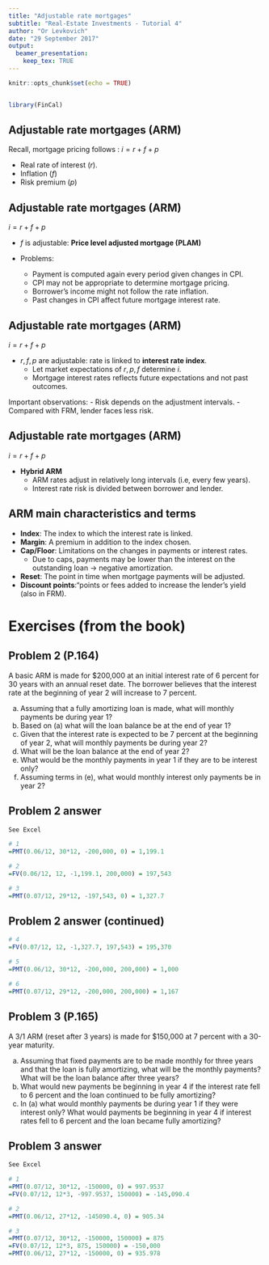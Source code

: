 ```yaml
---
title: "Adjustable rate mortgages"
subtitle: "Real-Estate Investments - Tutorial 4"
author: "Or Levkovich"
date: "29 September 2017"
output: 
  beamer_presentation:
    keep_tex: TRUE
---
```


```r
knitr::opts_chunk$set(echo = TRUE)


library(FinCal)
```

## Adjustable rate mortgages (ARM)

Recall, mortgage pricing follows : 
$i = r + f + p$

- Real rate of interest ($r$).
- Inflation ($f$)
- Risk premium ($p$)


## Adjustable rate mortgages (ARM)

$i = r + f + p$

- $f$ is adjustable: **Price level adjusted mortgage (PLAM)**

- Problems:
    - Payment is computed again every period given changes in CPI.
    - CPI may not be appropriate to determine mortgage pricing.
    - Borrower's income might not follow the rate inflation.
    - Past changes in CPI affect future mortgage interest rate.
    
    
## Adjustable rate mortgages (ARM)

$i = r + f + p$

- $r, f, p$ are adjustable: rate is linked to **interest rate index**.
    - Let market expectations of $r, p, f$ determine $i$.
    - Mortgage interest rates reflects future expectations and not past outcomes.
    
Important observations:
- Risk depends on the adjustment intervals.
- Compared with FRM, lender faces less risk. 


## Adjustable rate mortgages (ARM)

$i = r + f + p$

- **Hybrid ARM** 
    - ARM rates adjust in relatively long intervals (i.e, every few years).
    - Interest rate risk is divided between borrower and lender.

## ARM main characteristics and terms

- **Index**: The index to which the interest rate is linked.
- **Margin**: A premium in addition to the index chosen.
- **Cap/Floor**: Limitations on the changes in payments or interest rates.
    - Due to caps, payments may be lower than the interest on the outstanding loan $\rightarrow$ negative amortization.
- **Reset**: The point in time when mortgage payments will be adjusted.
- **Discount points**:"points or fees added to increase the lender’s yield (also in FRM).



# Exercises (from the book)
## Problem 2 (P.164)

\small

A basic ARM is made for $200,000 at an initial interest rate of 6 percent for 30 years with an annual reset date. The borrower believes that the interest rate at the beginning of year 2 will increase to 7 percent.

a. Assuming that a fully amortizing loan is made, what will monthly payments be during year 1?
b. Based on (a) what will the loan balance be at the end of year 1?
c. Given that the interest rate is expected to be 7 percent at the beginning of year 2, what will
monthly payments be during year 2?
d. What will be the loan balance at the end of year 2?
e. What would be the monthly payments in year 1 if they are to be interest only?
f. Assuming terms in (e), what would monthly interest only payments be in year 2?



## Problem 2 answer


```r
See Excel

# 1
=PMT(0.06/12, 30*12, -200,000, 0) = 1,199.1

# 2
=FV(0.06/12, 12, -1,199.1, 200,000) = 197,543

# 3
=PMT(0.07/12, 29*12, -197,543, 0) = 1,327.7
```

## Problem 2 answer (continued)

```r
# 4
=FV(0.07/12, 12, -1,327.7, 197,543) = 195,370

# 5 
=PMT(0.06/12, 30*12, -200,000, 200,000) = 1,000

# 6
=PMT(0.07/12, 29*12, -200,000, 200,000) = 1,167

```
\normalsize

## Problem 3 (P.165)

\small

A 3/1 ARM (reset after 3 years) is made for $150,000 at 7 percent with a 30-year maturity. 

a. Assuming that fixed payments are to be made monthly for three years and that the loan is fully amortizing, what will be the monthly payments? What will be the loan balance after three years?
b. What would new payments be beginning in year 4 if the interest rate fell to 6 percent and the loan continued to be fully amortizing?
c. In (a) what would monthly payments be during year 1 if they were interest only? What would payments be beginning in year 4 if interest rates fell to 6 percent and the loan became fully amortizing?


## Problem 3 answer

```r
See Excel

# 1
=PMT(0.07/12, 30*12, -150000, 0) = 997.9537
=FV(0.07/12, 12*3, -997.9537, 150000) = -145,090.4

# 2
=PMT(0.06/12, 27*12, -145090.4, 0) = 905.34

# 3
=PMT(0.07/12, 30*12, -150000, 150000) = 875
=FV(0.07/12, 12*3, 875, 150000) = -150,000
=PMT(0.06/12, 27*12, -150000, 0) = 935.978
```